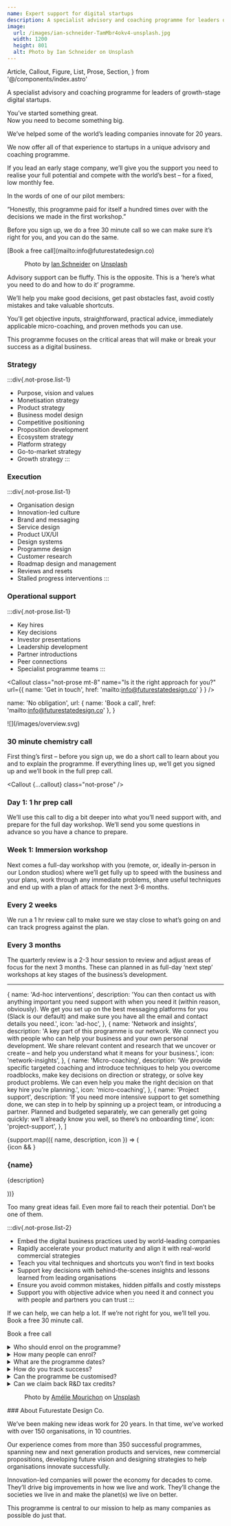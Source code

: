 ```yaml
---
name: Expert support for digital startups
description: A specialist advisory and coaching programme for leaders of growth-stage digital startups.
image:
  url: /images/ian-schneider-TamMbr4okv4-unsplash.jpg
  width: 1200
  height: 801
  alt: Photo by Ian Schneider on Unsplash
---
```

  Article,
  Callout,
  Figure,
  List,
  Prose,
  Section,
} from '@/components/index.astro'

<Article>
  <p class="lead">A specialist advisory and coaching programme for leaders of growth-stage
    digital startups.</p>
  <p class="h3">You’ve started something great. <br /> Now you need to become something big.</p>
  <p class="h3">We’ve helped some of the world’s leading companies innovate for 20 years.</p>
  <p class="h3">We now offer all of that experience to startups in a unique advisory and coaching programme.</p>
  <p class="h3">If you lead an early stage company, we’ll give you the support you need to realise your full potential and compete with the world’s best – for a fixed, low monthly fee.</p>
  <p class="h3">In the words of one of our pilot members:</p>
  <p class="h3">“Honestly, this programme paid for itself a hundred times over with the decisions we made in the first workshop.”</p>
</Article>

<Section name="Be the next big thing" inline class="bg-yellow">
  <p class="h3">Before you sign up, we do a free 30 minute call so we can make sure it’s right for you, and you can do the same.</p>
  [Book a free call](mailto:info@futurestatedesign.co)
</Section>

<Article padding="py-0">
<Figure src="/images/ian-schneider-TamMbr4okv4-unsplash.jpg" width={1200} height={801} alt="Photo by Ian Schneider on Unsplash">Photo by <a href="https://unsplash.com/@goian?utm_source=unsplash&utm_medium=referral&utm_content=creditCopyText">Ian Schneider</a> on <a href="https://unsplash.com/s/photos/passion-led-us?utm_source=unsplash&utm_medium=referral&utm_content=creditCopyText">Unsplash</a></Figure>
</Article>

<Section name="How we support you" inline>
  Advisory support can be fluffy. This is the opposite. This is a ‘here’s what you need to do and how to do it’ programme.

  We’ll help you make good decisions, get past obstacles fast, avoid costly mistakes and take valuable shortcuts.

  You’ll get objective inputs, straightforward, practical advice, immediately applicable micro-coaching, and proven methods you can use.
</Section>

<Section name="Where we support you" inline>
  This programme focuses on the critical areas that will make or break your success as a digital business.

  ### Strategy

  :::div{.not-prose.list-1}
  - Purpose, vision and values
  - Monetisation strategy
  - Product strategy
  - Business model design
  - Competitive positioning
  - Proposition development
  - Ecosystem strategy
  - Platform strategy
  - Go-to-market strategy
  - Growth strategy
  :::

  ### Execution

  :::div{.not-prose.list-1}
  - Organisation design
  - Innovation-led culture
  - Brand and messaging
  - Service design
  - Product UX/UI
  - Design systems
  - Programme design
  - Customer research
  - Roadmap design and management
  - Reviews and resets
  - Stalled progress interventions
  :::

  ### Operational support

  :::div{.not-prose.list-1}
  - Key hires
  - Key decisions
  - Investor presentations
  - Leadership development
  - Partner introductions
  - Peer connections
  - Specialist programme teams
  :::

  <Callout class="not-prose mt-8" name="Is it the right approach for you?" url={{ name: 'Get in touch', href: 'mailto:info@futurestatedesign.co' } } />
</Section>

  name: 'No obligation',
  url: { name: 'Book a call', href: 'mailto:info@futurestatedesign.co' },
}

<Section name="Programme structure" class="bg-qux text-white">
  ![](/images/overview.svg)

  ### 30 minute chemistry call

  First thing’s first – before you sign up, we do a short call to learn about you and to explain the programme. If everything lines up, we’ll get you signed up and we’ll book in the full prep call.

  <Callout {...callout} class="not-prose" />

  ### Day 1: 1 hr prep call

  We’ll use this call to dig a bit deeper into what you’ll need support with, and prepare for the full day workshop. We’ll send you some questions in advance so you have a chance to prepare.

  ### Week 1: Immersion workshop

  Next comes a full-day workshop with you (remote, or, ideally in-person in our London studios) where we’ll get fully up to speed with the business and your plans, work through any immediate problems, share useful techniques and end up with a plan of attack for the next 3-6 months.

  ### Every 2 weeks

  We run a 1 hr review call to make sure we stay close to what’s going on and can track progress against the plan.

  ### Every 3 months

  The quarterly review is a 2-3 hour session to review and adjust areas of focus for the next 3 months. These can planned in as full-day ‘next step’ workshops at key stages of the business’s development.

  ---
</Section>

  {
    name: 'Ad-hoc interventions',
    description:
      'You can then contact us with anything important you need support with when you need it (within reason, obviously). We get you set up on the best messaging platforms for you (Slack is our default) and make sure you have all the email and contact details you need.',
    icon: 'ad-hoc',
  },
  {
    name: 'Network and insights',
    description:
      'A key part of this programme is our network. We connect you with people who can help your business and your own personal development. We share relevant content and research that we uncover or create – and help you understand what it means for your business.',
    icon: 'network-insights',
  },
  {
    name: 'Micro-coaching',
    description:
      'We provide specific targeted coaching and introduce techniques to help you overcome roadblocks, make key decisions on direction or strategy, or solve key product problems. We can even help you make the right decision on  that key hire you’re planning.',
    icon: 'micro-coaching',
  },
  {
    name: 'Project support',
    description:
      'If you need more intensive support to get something done, we can step in to help by spinning up a project team, or introducing a partner. Planned and budgeted separately, we can generally get going quickly: we’ll already know you well, so there’s no onboarding time',
    icon: 'project-support',
  },
]

<Section name="Support when you need it" class="bg-qux text-white">
  <div class="grid gap-10 md:grid-cols-2">
    {support.map(({ name, description, icon }) => (
      <article>
        {icon && <Icon name={icon} class="text-[100px] mb-3" />}
        <Prose class="prose-p:text-white/50">
          <h3>{name}</h3>
          <p>{description}</p>
        </Prose>
      </article>
    ))}
  </div>
</Section>

<Section name="Why sign up?">
<p class="lead">Too many great ideas fail. Even more fail to reach their potential. Don’t be one of them.</p>

:::div{.not-prose.list-2}
- Embed the digital business practices used by world-leading companies
- Rapidly accelerate your product maturity and align it with real-world commercial strategies
- Teach you vital techniques and shortcuts you won’t find in text books
- Support key decisions with behind-the-scenes insights and lessons learned from leading organisations
- Ensure you avoid common mistakes, hidden pitfalls and costly missteps
- Support you with objective advice when you need it and connect you with people and partners you can trust
:::
</Section>

<Section name="Get experts on your side." inline class="bg-yellow">
  <p class="h3">If we can help, we can help a lot. If we’re not right for you, we’ll tell you. Book a free 30 minute call.</p>

  Book a free call
</Section>

<Section name="Any questions?">
  <details>
    <summary>Who should enrol on the programme?</summary>
    > The programme is suitable for individuals, teams and entire businesses. You paye per business
    and have as many people tap into the support during the 12 months. We do ask
    that there is a lead...
  </details>
  <details>
    <summary>How many people can enrol?</summary>
    > Culpa nulla culpa do commodo
    amet non. Ullamco sit nulla ut consectetur cupidatat aliquip aliquip sit.
    Aliqua fugiat est sunt adipisicing ea. Eiusmod velit et veniam dolore
    officia veniam laboris ex enim exercitation sunt ullamco velit anim. Ipsum
    commodo dolor officia nulla nostrud laboris culpa laboris duis minim mollit
    ut nostrud. Anim commodo ad ut dolore non laboris minim id aliqua.
  </details>
  <details>
    <summary>What are the programme dates?</summary>
    > Culpa nulla culpa do
    commodo amet non. Ullamco sit nulla ut consectetur cupidatat aliquip aliquip
    sit. Aliqua fugiat est sunt adipisicing ea. Eiusmod velit et veniam dolore
    officia veniam laboris ex enim exercitation sunt ullamco velit anim. Ipsum
    commodo dolor officia nulla nostrud laboris culpa laboris duis minim mollit
    ut nostrud. Anim commodo ad ut dolore non laboris minim id aliqua.
  </details>
  <details>
    <summary>How do you track success?</summary>
    > Culpa nulla culpa do commodo
    amet non. Ullamco sit nulla ut consectetur cupidatat aliquip aliquip sit.
    Aliqua fugiat est sunt adipisicing ea. Eiusmod velit et veniam dolore
    officia veniam laboris ex enim exercitation sunt ullamco velit anim. Ipsum
    commodo dolor officia nulla nostrud laboris culpa laboris duis minim mollit
    ut nostrud. Anim commodo ad ut dolore non laboris minim id aliqua.
  </details>
  <details>
    <summary>Can the programme be customised?</summary>
    
    > Culpa nulla culpa do
    commodo amet non. Ullamco sit nulla ut consectetur cupidatat aliquip aliquip
    sit. Aliqua fugiat est sunt adipisicing ea. Eiusmod velit et veniam dolore
    officia veniam laboris ex enim exercitation sunt ullamco velit anim. Ipsum
    commodo dolor officia nulla nostrud laboris culpa laboris duis minim mollit
    ut nostrud. Anim commodo ad ut dolore non laboris minim id aliqua.
  </details>
  <details>
    <summary>Can we claim back R&D tax credits?</summary>
    
    > Culpa nulla culpa do
    commodo amet non. Ullamco sit nulla ut consectetur cupidatat aliquip aliquip
    sit. Aliqua fugiat est sunt adipisicing ea. Eiusmod velit et veniam dolore
    officia veniam laboris ex enim exercitation sunt ullamco velit anim. Ipsum
    commodo dolor officia nulla nostrud laboris culpa laboris duis minim mollit
    ut nostrud. Anim commodo ad ut dolore non laboris minim id aliqua.
  </details>
</Section>

<Article padding="py-0">
  <Figure src="/images/amelie-mourichon-wusOJ-2uY6w-unsplash.jpg" width="1200" height="900" alt="Photo by Amélie Mourichon on
  Unsplash">
    Photo by <a href="https://unsplash.com/@amayli?utm_source=unsplash&utm_medium=referral&utm_content=creditCopyText">Amélie Mourichon</a> on <a href="https://unsplash.com/s/photos/workshop?utm_source=unsplash&utm_medium=referral&utm_content=creditCopyText">Unsplash</a>
  </Figure>
</Article>

<Section name="Who we are">
  ### About Futurestate Design Co.

  We’ve been making new ideas work for 20 years. In that time, we’ve worked with over 150 organisations, in 10 countries.

  Our experience comes from more than 350 successful programmes, spanning new and next generation products and services, new commercial propositions, developing future vision and designing strategies to help organisations innovate successfully.

  Innovation-led companies will power the economy for decades to come. They’ll drive big improvements in how we live and work. They’ll change the societies we live in and make the planet(s) we live on better.

  This programme is central to our mission to help as many companies as possible do just that.
</Section>

